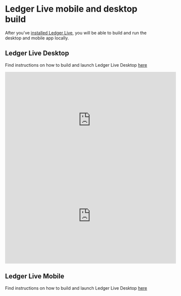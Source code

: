 # Ledger Live mobile and desktop build

After you've [installed Ledger Live](../setup-build/), you will be able to build and run the desktop and mobile app locally.

## Ledger Live Desktop

Find instructions on how to build and launch Ledger Live Desktop [here](https://github.com/LedgerHQ/docs/tree/develop/apps/ledger-live-desktop) 

<iframe width="560" height="315" src="https://www.youtube-nocookie.com/embed/BC9IuHIVQfE" title="YouTube video player" frameBorder="0" allow="accelerometer; autoplay; clipboard-write; encrypted-media; gyroscope; picture-in-picture" allowFullScreen></iframe>
<br/>
<iframe width="560" height="315" src="https://www.youtube-nocookie.com/embed/R_IAdQyB2sE" title="YouTube video player" frameBorder="0" allow="accelerometer; autoplay; clipboard-write; encrypted-media; gyroscope; picture-in-picture" allowFullScreen></iframe>

## Ledger Live Mobile

Find instructions on how to build and launch Ledger Live Desktop [here](https://github.com/LedgerHQ/docs/tree/develop/apps/ledger-live-mobile)